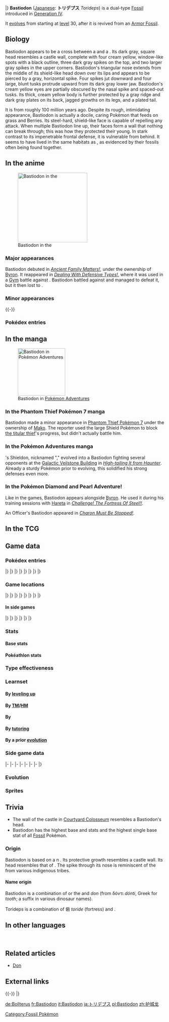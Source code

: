 {{PokémonPrevNext/Head|type=Rock|type2=Steel}}
{{PokémonPrevNext/Pokémon|type=Rock|prevnum=410|prev=Shieldon|nextnum=412|next=Burmy|roundleft=tl|roundright=tr}}
{{PokémonPrevNext/Disambig|species=Bastiodon}}
|}
{{Pokémon Infobox
|name=Bastiodon
|jname=トリデプス
|jtranslit=Toridepusu
|tmname=Torideps
|ndex=411
|sdex=039
|adex=191
|abrow=182
|obrow=179
|opbrow=100
|type1=Rock
|type2=Steel
|category=Shield
|height-ftin=4'03"
|height-m=1.3
|weight-lbs=329.6
|weight-kg=149.5
|ability1=Sturdy
|abilityd=Soundproof
|egggroupn=1
|egggroup1=Monster
|eggcycles=30
|evtotal=2
|evde=2
|expyield=173
|oldexp=199
|lv100exp=600,000
|gendercode=31
|color=Gray
|catchrate=45
|body=08
|pokefordex=bastiodon
|generation=4
|friendship=70
}}
'''Bastiodon''' ([[List of Japanese Pokémon names|Japanese]]: '''トリデプス''' ''Torideps'') is a dual-type {{2t|Rock|Steel}} [[Fossil]] {{OBP|Pokémon|species}} introduced in [[Generation IV]].

It [[Evolution|evolves]] from {{p|Shieldon}} starting at [[level]] 30, after it is revived from an [[Skull and Armor Fossils|Armor Fossil]].

==Biology==
Bastiodon appears to be a cross between a ''{{wp|Zuniceratops}}'' and a {{wp|bulldozer}}. Its dark gray, square head resembles a castle wall, complete with four cream yellow, window-like spots with a black outline, three dark gray spikes on the top, and two larger gray spikes in the upper corners. Bastiodon's triangular nose extends from the middle of its shield-like head down over its lips and appears to be pierced by a gray, horizontal spike. Four spikes jut downward and four large, blunt tusks protrude upward from its dark gray lower jaw. Bastiodon's cream yellow eyes are partially obscured by the nasal spike and spaced-out tusks. Its thick, cream yellow body is further protected by a gray ridge and dark gray plates on its back, jagged growths on its legs, and a plated tail.

It is from roughly 100 million years ago. Despite its rough, intimidating appearance, Bastiodon is actually a docile, caring Pokémon that feeds on grass and Berries. Its steel-hard, shield-like face is capable of repelling any attack. When multiple Bastiodon line up, their faces form a wall that nothing can break through; this was how they protected their young. In stark contrast to its impenetrable frontal defense, it is vulnerable from behind. It seems to have lived in the same habitats as {{p|Rampardos}}, as evidenced by their fossils often being found together.

==In the anime==
[[File:Byron Bastiodon.png|thumb|left|220px|Bastiodon in the {{pkmn|anime}}]]
===Major appearances===
Bastiodon debuted in ''[[DP107|Ancient Family Matters!]]'', under the ownership of [[Byron]]. It reappeared in ''[[DP108|Dealing With Defensive Types!]]'', where it was used in a [[Gym]] battle against {{Ash}}. Bastiodon battled against {{AP|Chimchar}} and managed to defeat it, but it then lost to {{AP|Gliscor}}.

===Minor appearances===
{{-}}

===Pokédex entries===
{{Animedexheader|Sinnoh}}
{{Animedexbody|DP107|Bastiodon|Dawn's Pokédex|Bastiodon, the Shield Pokémon and the evolved form of {{p|Shieldon}}. Its massively powerful shield-like face can deflect even the strongest of attacks.}}
{{Animedexfooter/Pokémon|''Diamond & Pearl''|Sinnoh}}

==In the manga==
[[File:Diamond Don.png|150px|thumb|Bastiodon in [[Pokémon Adventures]]]]
===In the Phantom Thief Pokémon 7 manga===
Bastiodon made a minor appearance in [[Phantom Thief Pokémon 7]] under the ownership of [[Mako]]. The reporter used the large Shield Pokémon to block [[Hiori|the titular thief]]'s progress, but didn't actually battle him.

===In the Pokémon Adventures manga===
{{main|Don}}

{{Adv|Diamond}}'s Shieldon, nicknamed "{{DL|Diamond (Adventures)|Don}}," evolved into a Bastiodon fighting several opponents at the [[Team Galactic HQ|Galactic Veilstone Building]] in ''[[PS408|High-tailing It from Haunter]]''. Already a sturdy Pokémon prior to evolving, this solidified his strong defenses even more.

===In the Pokémon Diamond and Pearl Adventure!===
Like in the games, Bastiodon appears alongside [[Byron]]. He used it during his training sessions with [[Hareta]] in ''[[DPA09|Challenge! The Fortress Of Steel!!]]''.

An Officer's Bastiodon appeared in ''[[DPA32|Charon Must Be Stopped!]]''.

==In the TCG==
{{main|Bastiodon (TCG)}}

==Game data==
===Pokédex entries===
{{Dex/Header|type=Rock|type2=Steel}}
{{Dex/NA|gen=IV}}
{{Dex/Gen|gen=IV}}
{{Dex/Entry1|v=Diamond|entry=Any frontal attack is repulsed. It is a docile Pokémon that feeds on grass and berries.}}
{{Dex/Entry1|v=Pearl|entry=When attacked, they form a wall with their shield like faces to protect their young.}}
{{Dex/Entry1|v=Platinum|entry=When they lined up side by side, no foe could break through. They shielded their young in that way.}}
{{Dex/Entry2|v=HeartGold|v2=SoulSilver|entry=When attacked, they form a wall. Their rock-hard faces serve to protect them from the attacks.}}
|}
|}
{{Dex/Gen|gen=V}}
{{Dex/Entry2|v=Black|v2=White|t=FFF|entry=When they lined up side by side, no foe could break through. They shielded their young in that way.}}
{{Dex/Entry2|v=Black 2|v2=White 2|t=FFF|entry=When they lined up side by side, no foe could break through. They shielded their young in that way.}}
|}
|}
{{Dex/Gen|gen=VI}}
{{Dex/Entry1|v=X|t=FFF|entry=When they lined up side by side, no foe could break through. They shielded their young in that way.}}
{{Dex/Entry1|v=Y|entry=Any frontal attack is repulsed. It is a docile Pokémon that feeds on grass and berries.}}
{{Dex/Entry1|v=Omega Ruby|t=fff|entry=When they lined up side by side, no foe could break through. They shielded their young in that way.}}
{{Dex/Entry1|v=Alpha Sapphire|t=FFF|entry=Any frontal attack is repulsed. It is a docile Pokémon that feeds on grass and berries.}}
|}
|}
{{Dex/Gen|gen=VII}}
{{Dex/Entry1|v=Sun|entry=While it can guard against any sort of attack from the front, it is left without recourse when attacked from behind.}}
{{Dex/Entry1|v=Moon|entry=It lived in the same environments as {{p|Rampardos}}. Their fossils have been found together—seemingly from after they'd fought to the finish.}}
{{Dex/Entry1|v=Ultra Sun|entry=The bones of its face are huge and hard, so they were mistaken for its spine until after this Pokémon was successfully restored.}}
{{Dex/Entry1|v=Ultra Moon|entry=This Pokémon is from roughly 100 million years ago. Its terrifyingly tough face is harder than steel.}}
|}
|}
{{Dex/Footer}}

===Game locations===
{{Availability/Header|type=Rock|type2=Steel}}
{{Availability/NA|gen=IV}}
{{Availability/Gen|gen=IV}}
{{Availability/Entry1/None|v=Diamond}}
{{Availability/Entry1|v=Pearl|area=[[Evolution|Evolve]] {{p|Shieldon}}}}
{{Availability/Entry1|v=Platinum|area=[[Trade]]<br/>[[Evolution|Evolve]] {{p|Shieldon}}{{tt|*|If the player's Trainer ID is an even number}}}}
{{Availability/Entry2/None|v=HeartGold|v2=SoulSilver|area=[[Evolution|Evolve]] {{p|Shieldon}}{{tt|*|Fossil cannot be found in HGSS; must be transferred in a trade}}}}
|}
|}
{{Availability/Gen|gen=V}}
{{Availability/Entry2|v=Black|v2=White|t=fff|area=[[Evolution|Evolve]] {{p|Shieldon}}}}
{{Availability/Entry2|v=Black 2|v2=White 2|t=fff|area=[[Evolution|Evolve]] {{p|Shieldon}}}}
|}
|}
{{Availability/Gen|gen=VI}}
{{Availability/Entry2|v=X|v2=Y|t=fff|area=[[Evolution|Evolve]] {{p|Shieldon}}}}
{{Availability/Entry1|2|v=Omega Ruby|t=fff|area=[[Evolution|Evolve]] {{p|Shieldon}}}}
{{Availability/Entry1/None|2|v=Alpha Sapphire}}
|}
|}
{{Availability/Gen|gen=VII}}
{{Availability/Entry1/None|2|v=Sun}}
{{Availability/Entry1|2|v=Moon|area=[[Evolution|Evolve]] {{p|Shieldon}}}}
{{Availability/Entry2|v=Ultra Sun|v2=Ultra Moon|area=[[Evolution|Evolve]] {{p|Shieldon}}}}
|}
|}
{{Availability/Footer}}

====In side games====
{{Availability/Header|type=Rock|type2=Steel}}
{{Availability/NA|gen=IV}}
{{Availability/Gen|gen=IV}}
{{Availability/Entry2|v=MD Time|v2=MD Darkness|link=Pokémon Mystery Dungeon: Explorers of Time and Explorers of Darkness|area=[[Evolution|Evolve]] {{p|Shieldon}}}}
{{Availability/Entry1|v=MD Sky|link=Pokémon Mystery Dungeon: Explorers of Sky|area=[[Evolution|Evolve]] {{p|Shieldon}}}}
{{Availability/Entry1|v=Ranger: SoA|link=Pokémon Ranger: Shadows of Almia|color={{SoA color}}|area=[[Chroma Highlands]], [[Chroma Ruins]]}}
{{Availability/Entry1|v=Rumble|color={{fire color}}|area=[[Fiery Furnace]]}}
<!--{{Availability/Entry1|v=MD Blazing|link=Pokémon Mystery Dungeon (WiiWare)|color={{fire color}}|area=}}-->
{{Availability/Entry1|v=PokéPark Wii|link=PokéPark Wii: Pikachu's Adventure|color={{grass color}}|area=[[Cavern Zone]]}}
{{Availability/Entry1|v=Ranger: GS|link=Pokémon Ranger: Guardian Signs|color={{GS color}}|area=[[Oblivia Ruins]], [[Fire Temple]]}}
|}
|}
{{Availability/Gen|gen=V}}
{{Availability/Entry1|1|v=Rumble Blast|color={{fire color}}|area=Cave: [[World Axle - B2F]]}}
{{Availability/Entry1|1|v=PokéPark 2|link=PokéPark 2: Wonders Beyond|color={{grass color}}|area=[[Crag Area]]}}
{{Availability/Entry1|1|v=Conquest|color={{silver color}}|area=[[Evolution|Evolve]] {{p|Shieldon}}}}
{{Availability/Entry1|1|v=Rumble U|color={{fire color}}|area=[[Vehicle Gallery#Spike Ball Alert!|Vehicle Gallery: Spike Ball Alert!]]}}
|}
|}
{{Availability/Gen|gen=VI}}
{{Availability/Entry1|1|v=Battle Trozei|color={{defense color}}|area=[[Distortion Island#Stage 4|Distortion Island: Stage 4]]}}
{{Availability/Entry1|1|v=Shuffle|color={{beauty color}}|area=[[Violeta Palace|Violeta Palace: Stage 380]]}}
{{Availability/Entry1|1|v=Rumble World|color={{fire color}}|area=[[Diamond Crater#Rock Chasm|Diamond Crater: Rock Chasm]] <small>(Center Boss, Back, Special)</small>}}
|}
|}
{{Availability/Footer}}

===Stats===
====Base stats====
{{BaseStats
|type=Rock
|type2=Steel
|HP=      60
|Attack=  52
|Defense=168
|SpAtk=   47
|SpDef=  138
|Speed=   30}}

====Pokéathlon stats====
{{Pokéthlon
|type=Rock
|type2=Steel
|Speed=2
|SpeedMax=2
|Power=3
|PowerMax=5
|Technique=1
|TechniqueMax=3
|Stamina=5
|StaminaMax=5
|Jump=2
|JumpMax=2
}}

===Type effectiveness===
{{TypeEffectiveness
|type1=Rock
|type2=Steel
|Normal=   25
|Fighting=400
|Flying=   25
|Poison=    0
|Ground=  400
|Rock=     50
|Bug=      50
|Ghost=   100
|Steel=   100
|Fire=    100
|Water=   200
|Grass=   100
|Electric=100
|Psychic=  50
|Ice=      50
|Dragon=   50
|Dark=    100
|Fairy=    50
|notes=yes
|steel=yes
|newpoison=½
|gen5dark=yes
|gen5ghost=yes
|olddark=½
|oldghost2=½}}

===Learnset===
====By [[Level|leveling up]]====
{{learnlist/levelh/7|Bastiodon|Rock|Steel|4}}
{{learnlist/level7|1|Block|Normal|Status|&mdash;|&mdash;|5}}
{{learnlist/level7|1|Tackle|Normal|Physical|40|100|35}}
{{learnlist/level7|1|Protect|Normal|Status|&mdash;|&mdash;|10}}
{{learnlist/level7|1|Taunt|Dark|Status|&mdash;|100|20}}
{{learnlist/level7|1|Metal Sound|Steel|Status|&mdash;|85|40}}
{{learnlist/level7|{{tt|Evo.|Learned upon evolving}}|Block|Normal|Status|&mdash;|&mdash;|5}}
{{learnlist/level7|6|Taunt|Dark|Status|&mdash;|100|20}}
{{learnlist/level7|10|Metal Sound|Steel|Status|&mdash;|85|40}}
{{learnlist/level7|15|Take Down|Normal|Physical|90|85|20}}
{{learnlist/level7|19|Iron Defense|Steel|Status|&mdash;|&mdash;|15}}
{{learnlist/level7|24|Swagger|Normal|Status|&mdash;|85|15}}
{{learnlist/level7|28|Ancient Power|Rock|Special|60|100|5||'''}}
{{learnlist/level7|36|Endure|Normal|Status|&mdash;|&mdash;|10}}
{{learnlist/level7|43|Metal Burst|Steel|Physical|&mdash;|100|10}}
{{learnlist/level7|51|Iron Head|Steel|Physical|80|100|15||'''}}
{{learnlist/level7|58|Heavy Slam|Steel|Physical|&mdash;|100|10||'''}}
{{learnlist/levelf/7|Bastiodon|Rock|Steel|4}}

====By [[TM]]/[[HM]]====
{{learnlist/tmh/7|Bastiodon|Rock|Steel|4}}
{{learnlist/tm7|TM05|Roar|Normal|Status|&mdash;|&mdash;|20}}
{{learnlist/tm7|TM06|Toxic|Poison|Status|&mdash;|90|10}}
{{learnlist/tm7|TM10|Hidden Power|Normal|Special|60|100|15}}
{{learnlist/tm7|TM11|Sunny Day|Fire|Status|&mdash;|&mdash;|5}}
{{learnlist/tm7|TM12|Taunt|Dark|Status|&mdash;|100|20}}
{{learnlist/tm7|TM13|Ice Beam|Ice|Special|90|100|10}}
{{learnlist/tm7|TM14|Blizzard|Ice|Special|110|70|5}}
{{learnlist/tm7|TM15|Hyper Beam|Normal|Special|150|90|5}}
{{learnlist/tm7|TM17|Protect|Normal|Status|&mdash;|&mdash;|10}}
{{learnlist/tm7|TM18|Rain Dance|Water|Status|&mdash;|&mdash;|5}}
{{learnlist/tm7|TM21|Frustration|Normal|Physical|&mdash;|100|20}}
{{learnlist/tm7|TM23|Smack Down|Rock|Physical|50|100|15||'''}}
{{learnlist/tm7|TM24|Thunderbolt|Electric|Special|90|100|15}}
{{learnlist/tm7|TM25|Thunder|Electric|Special|110|70|10}}
{{learnlist/tm7|TM26|Earthquake|Ground|Physical|100|100|10}}
{{learnlist/tm7|TM27|Return|Normal|Physical|&mdash;|100|20}}
{{learnlist/tm7|TM32|Double Team|Normal|Status|&mdash;|&mdash;|15}}
{{learnlist/tm7|TM35|Flamethrower|Fire|Special|90|100|15}}
{{learnlist/tm7|TM37|Sandstorm|Rock|Status|&mdash;|&mdash;|10}}
{{learnlist/tm7|TM38|Fire Blast|Fire|Special|110|85|5}}
{{learnlist/tm7|TM39|Rock Tomb|Rock|Physical|60|95|15||'''}}
{{learnlist/tm7|TM41|Torment|Dark|Status|&mdash;|100|15}}
{{learnlist/tm7|TM42|Facade|Normal|Physical|70|100|20}}
{{learnlist/tm7|TM44|Rest|Psychic|Status|&mdash;|&mdash;|10}}
{{learnlist/tm7|TM45|Attract|Normal|Status|&mdash;|100|15}}
{{learnlist/tm7|TM48|Round|Normal|Special|60|100|15}}
{{learnlist/tm7|TM68|Giga Impact|Normal|Physical|150|90|5}}
{{learnlist/tm7|TM69|Rock Polish|Rock|Status|&mdash;|&mdash;|20}}
{{learnlist/tm7|TM71|Stone Edge|Rock|Physical|100|80|5||'''}}
{{learnlist/tm7|TM78|Bulldoze|Ground|Physical|60|100|20}}
{{learnlist/tm7|TM80|Rock Slide|Rock|Physical|75|90|10||'''}}
{{learnlist/tm7|TM87|Swagger|Normal|Status|&mdash;|85|15}}
{{learnlist/tm7|TM88|Sleep Talk|Normal|Status|&mdash;|&mdash;|10}}
{{learnlist/tm7|TM90|Substitute|Normal|Status|&mdash;|&mdash;|10}}
{{learnlist/tm7|TM91|Flash Cannon|Steel|Special|80|100|10||'''}}
{{learnlist/tm7|TM100|Confide|Normal|Status|&mdash;|&mdash;|20}}
{{learnlist/tmf/7|Bastiodon|Rock|Steel|4}}

====By {{pkmn|breeding}}====
{{learnlist/breedh/7|Bastiodon|Rock|Steel|4}}
{{learnlist/breed7|{{MSP|131|Lapras}}{{MSP|143|Snorlax}}{{MSP|152|Chikorita}}{{MSP|153|Bayleef}}{{MSP|154|Meganium}}{{MSP|357|Tropius}}<br>{{MSP|776|Turtonator}}|Body Slam|Normal|Physical|85|100|15}}
{{learnlist/breed7|{{MSP|032|Nidoran♂}}{{MSP|111|Rhyhorn}}{{MSP|152|Chikorita}}|Counter|Fighting|Physical|&mdash;|100|20|*}}
{{learnlist/breed7|{{MSP|079|Slowpoke}}{{MSP|080|Slowbro}}{{MSP|199|Slowking}}{{MSP|387|Turtwig}}{{MSP|388|Grotle}}{{MSP|389|Torterra}}<br>{{MSP|712|Bergmite}}{{MSP|713|Avalugg}}|Curse|Ghost|Status|&mdash;|&mdash;|10}}
{{learnlist/breed7|{{MSP|001|Bulbasaur}}{{MSP|002|Ivysaur}}{{MSP|003|Venusaur}}{{MSP|104|Cubone}}{{MSP|105|Marowak}}{{MSP|304|Aron}}<br>{{MSP|305|Lairon}}{{MSP|306|Aggron}}{{MSP|712|Bergmite}}{{MSP|713|Avalugg}}|Double-Edge|Normal|Physical|120|100|15}}
{{learnlist/breed7|{{MSP|131|Lapras}}|Fissure|Ground|Physical|&mdash;|&mdash;|5|*}}
{{learnlist/breed7|{{MSP|032|Nidoran♂}}{{MSP|033|Nidorino}}{{MSP|034|Nidoking}}{{MSP|104|Cubone}}{{MSP|105|Marowak}}{{MSP|408|Cranidos}}<br>{{MSP|409|Rampardos}}|Focus Energy|Normal|Status|&mdash;|&mdash;|30}}
{{learnlist/breed7|{{MSP|111|Rhyhorn}}|Guard Split|Psychic|Status|&mdash;|&mdash;|10|*}}
{{learnlist/breed7|{{MSP|079|Slowpoke}}{{MSP|080|Slowbro}}{{MSP|199|Slowking}}{{MSP|104|Cubone}}{{MSP|105|Marowak}}{{MSP|304|Aron}}<br>{{MSP|305|Lairon}}{{MSP|306|Aggron}}{{MSP|408|Cranidos}}{{MSP|409|Rampardos}}|Headbutt|Normal|Physical|70|100|15}}
{{learnlist/breed7|{{MSP|111|Rhyhorn}}{{MSP|112|Rhydon}}{{MSP|464|Rhyperior}}|Rock Blast|Rock|Physical|25|90|10||'''}}
{{learnlist/breed7|{{MSP|004|Charmander}}{{MSP|005|Charmeleon}}{{MSP|006|Charizard}}{{MSP|111|Rhyhorn}}{{MSP|112|Rhydon}}{{MSP|464|Rhyperior}}<br>{{MSP|158|Totodile}}{{MSP|159|Croconaw}}{{MSP|160|Feraligatr}}{{MSP|246|Larvitar}}{{MSP|247|Pupitar}}{{MSP|248|Tyranitar}}<br>{{MSP|408|Cranidos}}{{MSP|409|Rampardos}}{{MSP|610|Axew}}{{MSP|611|Fraxure}}{{MSP|612|Haxorus}}{{MSP|621|Druddigon}}|Scary Face|Normal|Status|&mdash;|100|10}}
{{learnlist/breed7|{{MSP|108|Lickitung}}{{MSP|463|Lickilicky}}{{MSP|143|Snorlax}}{{MSP|158|Totodile}}{{MSP|159|Croconaw}}{{MSP|160|Feraligatr}}<br>{{MSP|246|Larvitar}}{{MSP|247|Pupitar}}{{MSP|248|Tyranitar}}{{MSP|252|Treecko}}{{MSP|253|Grovyle}}{{MSP|254|Sceptile}}<br>{{MSP|293|Whismur}}{{MSP|294|Loudred}}{{MSP|295|Exploud}}{{MSP|408|Cranidos}}{{MSP|409|Rampardos}}|Screech|Normal|Status|&mdash;|85|40}}
{{learnlist/breed7|{{MSP|696|Tyrunt}}{{MSP|697|Tyrantrum}}|Stealth Rock|Rock|Status|&mdash;|&mdash;|20}}
{{learnlist/breed7|{{MSP|713|Avalugg}}|Wide Guard|Rock|Status|&mdash;|&mdash;|10}}
{{learnlist/breedf/7|Bastiodon|Rock|Steel|4}}

====By [[Move Tutor|tutoring]]====
{{learnlist/tutorh/7|Bastiodon|Rock|Steel|4}}
{{learnlist/tutor7|Block|Normal|Status|—|—|5|||no|yes}}
{{learnlist/tutor7|Earth Power|Ground|Special|90|100|10|||no|yes}}
{{learnlist/tutor7|Iron Defense|Steel|Status|—|—|15|||no|yes}}
{{learnlist/tutor7|Iron Head|Steel|Physical|80|100|15||'''|no|yes}}
{{learnlist/tutor7|Iron Tail|Steel|Physical|100|75|15||'''|no|yes}}
{{learnlist/tutor7|Magic Coat|Psychic|Status|—|—|15|||no|yes}}
{{learnlist/tutor7|Magnet Rise|Electric|Status|—|—|10|||no|yes}}
{{learnlist/tutor7|Outrage|Dragon|Physical|120|100|10|||no|yes}}
{{learnlist/tutor7|Shock Wave|Electric|Special|60|—|20|||no|yes}}
{{learnlist/tutor7|Snore|Normal|Special|50|100|15|||no|yes}}
{{learnlist/tutor7|Stealth Rock|Rock|Status|—|—|20|||no|yes}}
{{learnlist/tutor7|Stomping Tantrum|Ground|Physical|75|100|10|||no|yes}}
{{learnlist/tutorf/7|Bastiodon|Rock|Steel|4}}

====By a prior [[evolution]]====
{{learnlist/prevoh/7|Bastiodon|Rock|Steel|4}}
{{learnlist/prevo7null}}
{{learnlist/prevof/7|Bastiodon|Rock|Steel|4}}

===Side game data===
{{Spindata/Head|type=Rock|type2=Steel}}
{{Spindata/MDTDS|col=6|type=Rock|ndex=411
|body=1
|rate=1.5
|IQ=C
}}
|-
{{Spindata/Ranger SoA|col=6|type=Rock
|group=Steel
|assist=Steel
|field=Tackle
|fieldpower=3
|browser=It rams with its rock-hard head. It also makes {{M|Rock Slide|stones drop}} to attack.
}}
|-
{{Spindata/Ranger GS|col=6|type=Rock
|group=Steel
|assist=Steel
|field=Tackle
|fieldpower=4
|browser=It attacks by making iron balls fall.
}}
|-
{{Spindata/Rumble|col=3|type=Rock
|att=1
|def=5
|speed=3
}}
{{Spindata/RumbleBlast|col=3|type=Rock
|att=1
|def=5
|speed=3
}}
|-
{{Spindata/PokéPark|col=6|type=Rock|ndex=411
|Pad=He likes tough words, Bastiodon does. He's also the Attraction Chief of {{DL|Attractions|Bastiodon's Block Barrage}} in the [[Cavern Zone]]!
}}
|-
{{Spindata/PokéPark2|col=6|type=Rock|ndex=411
|strong=[[File:Oshawott icon.png|link=Oshawott (Pokémon)]]
|pad=He works as a Gatekeeper in the [[Crag Area]]. He is proud of his hard face.
}}
|-
{{Spindata/Conquest|col=6|type=Rock|ndex=411
|HP=2
|atk=1
|def=5
|spd=1
|range=2
|move=Rock Slide
|ability1=Shield
|ability2=Last Bastion
|ability3=Sturdy
|evo=Evolves from {{p|Shieldon}} when its Defense is 113 or higher
|link={{DL|List of Pokémon Conquest characters|Bokuden}}, {{DL|List of Pokémon Conquest characters|Kazumasa}}, '''[[Keiji]]''', and {{DL|List of Pokémon Conquest characters|Ujiteru}}
}}
|-
{{Spindata/Battle Trozei|col=3|type=Rock|ndex=411
|power=2
}}
{{Spindata/Shuffle|col=3|type=Rock|ndex=411|num=544
|min=60
|max=105
|raisemaxlevel=5
|skill=Last-Ditch Effort
|skilldesc=Increases damage when things are looking desperate.
}}
|}

===Evolution===
{{Evobox-2
|type1=Rock
|type2=Steel
|pictype=art
|no1=410
|name1=Shieldon
|type1-1=Rock
|type2-1=Steel
|evo1={{bag|Rare Candy}}<br>{{color2|000|Level|Level 30}}
|no2=411
|name2=Bastiodon
|type1-2=Rock
|type2-2=Steel}}

===Sprites===
{{Spritebox/Header|type=Rock|type2=Steel}}
{{Spritebox/NA|gen=IV}}
{{Spritebox/4|ndex=411}}
{{Spritebox/5|ndex=411}}
{{Spritebox/6|ndex=411}}
{{Spritebox/7|ndex=411}}
{{Spritebox/Footer|411|Bastiodon}}

==Trivia==
* The wall of the castle in [[Courtyard Colosseum]] resembles a Bastiodon's head.
* Bastiodon has the highest base {{stat|Defense}} and {{stat|Special Defense}} stats and the highest single base stat of all [[Fossil]] Pokémon.

===Origin===
Bastiodon is based on a {{wp|ceratopsia}}n {{wp|dinosaur}}. Its protective growth resembles a castle wall. Its head resembles that of ''{{wp|Chasmosaurus}}''. The spike through its nose is reminiscent of the {{wp|Body piercing#Nose piercing|nose bones}} from various indigenous tribes.

====Name origin====
Bastiodon is a combination of ''{{wp|bastion}}'' or the ''{{wp|Bastille}}'' and ''don'' (from δόντι ''dónti'', Greek for ''tooth''; a suffix in various dinosaur names).

Torideps is a combination of 砦 ''toride'' (fortress) and ''{{wp|Triceratops}}''.

==In other languages==
{{Other languages|type=Rock|type2=Steel
|ja=トリデプス ''Torideps''|jameaning=From {{tt|砦 ''toride''|fortress}} and ''Triceratops''
|de=Bollterus|demeaning=From ''{{tt|Bollwerk|fortress}}'' and ''Schilterus'' ({{p|Shieldon}})
|fr=Bastiodon|frmeaning=Same as English name
|es=Bastiodon|esmeaning=Same as English name
|it=Bastiodon|itmeaning=Same as English name
|ko=바리톱스 ''Baritops''|komeaning=From 바리아 ''barrier'' or 바리케이드 ''barricade'', and 트리케라톱스 ''Triceratops''
|zh_cmn=護城龍 / 护城龙 ''Hùchénglóng''|zh_cmnmeaning=From {{tt|護 ''hù''|to protect}}, {{tt|城 ''chéng''|city, castle}}, and {{tt|龍 ''lóng''|dragon, a common suffix for dinosaur names}}
|zh_yue=護城龍 ''Wuhsèhnglùhng''|zh_yuemeaning=Same as Mandarin name
}}
<br clear="left">

==Related articles==
* [[Don]]

==External links==

{{-}}
{{PokémonPrevNext/Head|type=Rock|type2=Steel}}
{{PokémonPrevNext/Pokémon|type=Rock|prevnum=410|prev=Shieldon|nextnum=412|next=Burmy}}
|}
{{Project Pokédex notice}}

[[Category:Fossil Pokémon]]

[[de:Bollterus]]
[[fr:Bastiodon]]
[[it:Bastiodon]]
[[ja:トリデプス]]
[[pl:Bastiodon]]
[[zh:护城龙]]